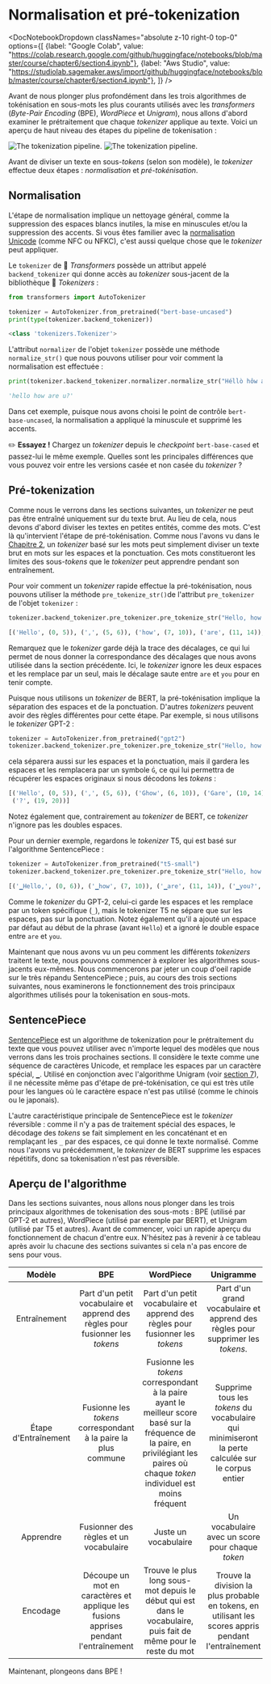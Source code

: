 # Normalisation et pré-tokenization

<DocNotebookDropdown
  classNames="absolute z-10 right-0 top-0"
  options={[
    {label: "Google Colab", value: "https://colab.research.google.com/github/huggingface/notebooks/blob/master/course/chapter6/section4.ipynb"},
    {label: "Aws Studio", value: "https://studiolab.sagemaker.aws/import/github/huggingface/notebooks/blob/master/course/chapter6/section4.ipynb"},
]} />

Avant de nous plonger plus profondément dans les trois algorithmes de tokénisation en sous-mots les plus courants utilisés avec les *transformers* (*Byte-Pair Encoding* (BPE), *WordPiece* et *Unigram*), nous allons d'abord examiner le prétraitement que chaque *tokenizer* applique au texte. Voici un aperçu de haut niveau des étapes du pipeline de tokenisation :

<div class="flex justify-center">
<img class="block dark:hidden" src="https://huggingface.co/datasets/huggingface-course/documentation-images/resolve/main/en/chapter6/tokenization_pipeline.svg" alt="The tokenization pipeline.">
<img class="hidden dark:block" src="https://huggingface.co/datasets/huggingface-course/documentation-images/resolve/main/en/chapter6/tokenization_pipeline-dark.svg" alt="The tokenization pipeline.">
</div>

Avant de diviser un texte en sous-*tokens* (selon son modèle), le *tokenizer* effectue deux étapes : _normalisation_ et _pré-tokénisation_.

## Normalisation

<Youtube id="4IIC2jI9CaU"/>

L'étape de normalisation implique un nettoyage général, comme la suppression des espaces blancs inutiles, la mise en minuscules et/ou la suppression des accents. Si vous êtes familier avec la [normalisation Unicode](http://www.unicode.org/reports/tr15/) (comme NFC ou NFKC), c'est aussi quelque chose que le *tokenizer* peut appliquer.

Le `tokenizer` de 🤗 *Transformers* possède un attribut appelé `backend_tokenizer` qui donne accès au *tokenizer* sous-jacent de la bibliothèque 🤗 *Tokenizers* :

```py
from transformers import AutoTokenizer

tokenizer = AutoTokenizer.from_pretrained("bert-base-uncased")
print(type(tokenizer.backend_tokenizer))
```

```python out
<class 'tokenizers.Tokenizer'>
```

L'attribut `normalizer` de l'objet `tokenizer` possède une méthode `normalize_str()` que nous pouvons utiliser pour voir comment la normalisation est effectuée :

```py
print(tokenizer.backend_tokenizer.normalizer.normalize_str("Héllò hôw are ü?"))
```

```python out
'hello how are u?'
```

Dans cet exemple, puisque nous avons choisi le point de contrôle `bert-base-uncased`, la normalisation a appliqué la minuscule et supprimé les accents. 

<Tip>

✏️ **Essayez !** Chargez un *tokenizer* depuis le *checkpoint* `bert-base-cased` et passez-lui le même exemple. Quelles sont les principales différences que vous pouvez voir entre les versions casée et non casée du *tokenizer* ?

</Tip>

## Pré-tokenization

<Youtube id="grlLV8AIXug"/>

Comme nous le verrons dans les sections suivantes, un *tokenizer* ne peut pas être entraîné uniquement sur du texte brut. Au lieu de cela, nous devons d'abord diviser les textes en petites entités, comme des mots. C'est là qu'intervient l'étape de pré-tokénisation. Comme nous l'avons vu dans le [Chapitre 2](/course/fr/chapter2), un *tokenizer* basé sur les mots peut simplement diviser un texte brut en mots sur les espaces et la ponctuation. Ces mots constitueront les limites des sous-*tokens* que le *tokenizer* peut apprendre pendant son entraînement.

Pour voir comment un *tokenizer* rapide effectue la pré-tokénisation, nous pouvons utiliser la méthode `pre_tokenize_str()`de l'attribut `pre_tokenizer` de l'objet `tokenizer` :

```py
tokenizer.backend_tokenizer.pre_tokenizer.pre_tokenize_str("Hello, how are  you?")
```

```python out
[('Hello', (0, 5)), (',', (5, 6)), ('how', (7, 10)), ('are', (11, 14)), ('you', (16, 19)), ('?', (19, 20))]
```

Remarquez que le *tokenizer* garde déjà la trace des décalages, ce qui lui permet de nous donner la correspondance des décalages que nous avons utilisée dans la section précédente. Ici, le *tokenizer* ignore les deux espaces et les remplace par un seul, mais le décalage saute entre `are` et `you` pour en tenir compte.

Puisque nous utilisons un *tokenizer* de BERT, la pré-tokénisation implique la séparation des espaces et de la ponctuation. D'autres *tokenizers* peuvent avoir des règles différentes pour cette étape. Par exemple, si nous utilisons le *tokenizer* GPT-2 :

```py
tokenizer = AutoTokenizer.from_pretrained("gpt2")
tokenizer.backend_tokenizer.pre_tokenizer.pre_tokenize_str("Hello, how are  you?")
```

cela séparera aussi sur les espaces et la ponctuation, mais il gardera les espaces et les remplacera par un symbole `Ġ`, ce qui lui permettra de récupérer les espaces originaux si nous décodons les *tokens* :

```python out
[('Hello', (0, 5)), (',', (5, 6)), ('Ġhow', (6, 10)), ('Ġare', (10, 14)), ('Ġ', (14, 15)), ('Ġyou', (15, 19)),
 ('?', (19, 20))]
```

Notez également que, contrairement au *tokenizer* de BERT, ce *tokenizer* n'ignore pas les doubles espaces.

Pour un dernier exemple, regardons le *tokenizer* T5, qui est basé sur l'algorithme SentencePiece :

```py
tokenizer = AutoTokenizer.from_pretrained("t5-small")
tokenizer.backend_tokenizer.pre_tokenizer.pre_tokenize_str("Hello, how are  you?")
```

```python out
[('▁Hello,', (0, 6)), ('▁how', (7, 10)), ('▁are', (11, 14)), ('▁you?', (16, 20))]
```

Comme le *tokenizer* du GPT-2, celui-ci garde les espaces et les remplace par un token spécifique (`_`), mais le tokenizer T5 ne sépare que sur les espaces, pas sur la ponctuation. Notez également qu'il a ajouté un espace par défaut au début de la phrase (avant `Hello`) et a ignoré le double espace entre `are` et `you`.

Maintenant que nous avons vu un peu comment les différents *tokenizers* traitent le texte, nous pouvons commencer à explorer les algorithmes sous-jacents eux-mêmes. Nous commencerons par jeter un coup d'oeil rapide sur le très répandu SentencePiece ; puis, au cours des trois sections suivantes, nous examinerons le fonctionnement des trois principaux algorithmes utilisés pour la tokenisation en sous-mots.

## SentencePiece

[SentencePiece](https://github.com/google/sentencepiece) est un algorithme de tokenization pour le prétraitement du texte que vous pouvez utiliser avec n'importe lequel des modèles que nous verrons dans les trois prochaines sections. Il considère le texte comme une séquence de caractères Unicode, et remplace les espaces par un caractère spécial, `▁`. Utilisé en conjonction avec l'algorithme Unigram (voir [section 7](/course/fr/chapter7/7)), il ne nécessite même pas d'étape de pré-tokénisation, ce qui est très utile pour les langues où le caractère espace n'est pas utilisé (comme le chinois ou le japonais).

L'autre caractéristique principale de SentencePiece est le *tokenizer* réversible : comme il n'y a pas de traitement spécial des espaces, le décodage des *tokens* se fait simplement en les concaténant et en remplaçant les `_` par des espaces, ce qui donne le texte normalisé. Comme nous l'avons vu précédemment, le *tokenizer* de BERT supprime les espaces répétitifs, donc sa tokenisation n'est pas réversible.

## Aperçu de l'algorithme

Dans les sections suivantes, nous allons nous plonger dans les trois principaux algorithmes de tokenisation des sous-mots : BPE (utilisé par GPT-2 et autres), WordPiece (utilisé par exemple par BERT), et Unigram (utilisé par T5 et autres). Avant de commencer, voici un rapide aperçu du fonctionnement de chacun d'entre eux. N'hésitez pas à revenir à ce tableau après avoir lu chacune des sections suivantes si cela n'a pas encore de sens pour vous.


Modèle | BPE | WordPiece | Unigramme
:----:|:---:|:---------:|:------:
Entraînement | Part d'un petit vocabulaire et apprend des règles pour fusionner les *tokens* | Part d'un petit vocabulaire et apprend des règles pour fusionner les *tokens* | Part d'un grand vocabulaire et apprend des règles pour supprimer les *tokens*.
Étape d'Entraînement | Fusionne les *tokens* correspondant à la paire la plus commune | Fusionne les *tokens* correspondant à la paire ayant le meilleur score basé sur la fréquence de la paire, en privilégiant les paires où chaque *token* individuel est moins fréquent | Supprime tous les *tokens* du vocabulaire qui minimiseront la perte calculée sur le corpus entier
Apprendre | Fusionner des règles et un vocabulaire | Juste un vocabulaire | Un vocabulaire avec un score pour chaque *token*
Encodage | Découpe un mot en caractères et applique les fusions apprises pendant l'entraînement | Trouve le plus long sous-mot depuis le début qui est dans le vocabulaire, puis fait de même pour le reste du mot | Trouve la division la plus probable en tokens, en utilisant les scores appris pendant l'entraînement

Maintenant, plongeons dans BPE !
